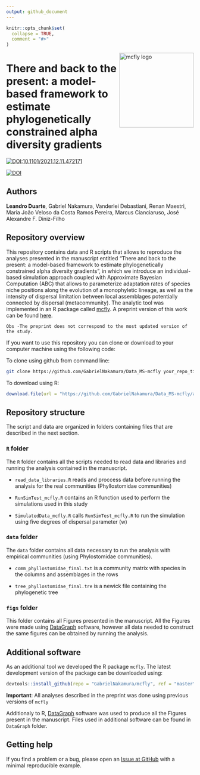 ```yaml
---
output: github_document
---
```


```r
knitr::opts_chunk$set(
  collapse = TRUE,
  comment = "#>"
)
```

<img src="fig/Fig1.png" alt="mcfly logo" width="200px" align="right"/>

# There and back to the present: a model-based framework to estimate phylogenetically constrained alpha diversity gradients

[![DOI:10.1101/2021.12.11.472171](http://img.shields.io/badge/DOI-10.1101/2021.12.11.472171-B31B1B.svg)](https://www.biorxiv.org/content/10.1101/2021.12.11.472171v1)

[![DOI](https://zenodo.org/badge/438417407.svg)](https://zenodo.org/badge/latestdoi/438417407)

## Authors

**Leandro Duarte**, 
    Gabriel Nakamura, 
    Vanderlei Debastiani, 
    Renan Maestri, 
    Maria João Veloso da Costa Ramos Pereira,
    Marcus Cianciaruso, 
    José Alexandre F. Diniz-Filho

## Repository overview

This repository contains data and R scripts that allows to reproduce the analyses presented in the 
    manuscript entitled "There and back to the present: a model-based framework to estimate phylogenetically constrained alpha diversity gradients", 
    in which we introduce an individual-based simulation approach coupled with Approximate Bayesian Computation (ABC)
    that allows to parameterize adaptation rates of species niche positions along the evolution of a monophyletic lineage, as well as the intensity of dispersal limitation between local assemblages potentially connected by dispersal (metacommunity). 
    The analytic tool was implemented in an R package called [mcfly](https://github.com/GabrielNakamura/mcfly). 
    A preprint version of this work can be found [here](https://www.biorxiv.org/content/10.1101/2021.12.11.472171v1). 
    
    Obs -The preprint does not correspond to the most updated version of the study.
    
If you want to use this repository you can clone or download to your computer machine using the following code:

To clone using github from command line:

```bash
git clone https://github.com/GabrielNakamura/Data_MS-mcfly your_repo_title
```


To download using R:

```r
download.file(url = "https://github.com/GabrielNakamura/Data_MS-mcfly/archive/main.zip", destfile = "Data_MS-mcfly.zip")
```

## Repository structure

The script and data are organized in folders containing files that are described in the next section. 

### `R` folder 

The `R` folder contains all the scripts needed to read data and libraries and running the analysis 
    contained in the manuscript. 

- `read_data_libraries.R` reads and proccess data before running the analysis for the real communities (Phyllostomidae communities)
    
- `RunSimTest_mcfly.R` contains an R function used to perform the simulations used in this study
    
- `SimulatedData_mcfly.R` calls `RunSimTest_mcfly.R` to run the simulation using five degrees of dispersal parameter (w) 
    
### `data` folder

The `data` folder contains all data necessary to run the analysis with empirical communities (using Phylostomidae communities). 

- `comm_phyllostomidae_final.txt` is a community matrix with species in the columns and assemblages in the rows
    
- `tree_phyllostomidae_final.tre` is a newick file containing the phylogenetic tree
    

### `figs` folder

This folder contains all Figures presented in the manuscript. 
All the Figures were made using [DataGraph](https://apps.apple.com/us/app/datagraph/id407412840?mt=12) software, however all data needed to construct the same figures can be obtained by running the analysis.

## Additional software

As an additional tool we developed the R package `mcfly`. The latest development version of the package can be downloaded using:

```r
devtools::install_github(repo = "GabrielNakamura/mcfly", ref = "master")
```

**Important**: All analyses described in the preprint was done using previous versions of `mcfly`

Additionaly to R, [DataGraph](https://apps.apple.com/us/app/datagraph/id407412840?mt=12) software was used to produce all the Figures present in the manuscript. Files used in additional software can be found in `DataGraph` folder.

## Getting help

If you find a problem or a bug, please open an [Issue at GitHub](https://github.com/GabrielNakamura/Data_MS-mcfly/issues) with a minimal reproducible example.
